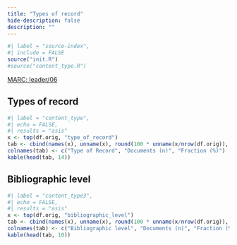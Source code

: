 ```yaml
---
title: "Types of record"
hide-description: false
description: ""
---
```


```r
#| label = "source-index",
#| include = FALSE
source("init.R")
#source("content_type.R")
```

[MARC: leader/06](https://www.loc.gov/marc/bibliographic/bdleader.html)

## Types of record 

```r
#| label = "content_type",
#| echo = FALSE,
#| results = "asis"
x <- top(df.orig, "type_of_record")
tab <- cbind(names(x), unname(x), round(100 * unname(x/nrow(df.orig)), 1))
colnames(tab) <- c("Type of Record", "Documents (n)", "Fraction (%)")
kable(head(tab, 14))
```

<!-- Title count per type of record (note the log10 scale): -->

<!-- ```{r} -->
<!-- #| label = "content_type2", -->
<!-- #| echo = FALSE, -->
<!-- #| message = FALSE, -->
<!-- #| warning = FALSE, -->
<!-- #| fig.width = 11, -->
<!-- #| fig.height = 7 -->
<!-- top_plot(df.orig, "bibliographic_level", ntop = 10, log10 = TRUE) + labs(y = "Entries (n)") -->
<!-- ``` -->

## Bibliographic level 

```r
#| label = "content_type3",
#| echo = FALSE,
#| results = "asis"
x <- top(df.orig, "bibliographic_level")
tab <- cbind(names(x), unname(x), round(100 * unname(x/nrow(df.orig)), 1))
colnames(tab) <- c("Bibliographic level", "Documents (n)", "Fraction (%)")
kable(head(tab, 10))
```


<!-- ```{r} -->
<!-- #| label = "content_type4", -->
<!-- #| echo = FALSE, -->
<!-- #| message = FALSE, -->
<!-- #| warning = FALSE, -->
<!-- #| fig.width = 11, -->
<!-- #| fig.height = 7 -->
<!-- top_plot(df.orig, "bibliographic_level", ntop = 20, log10 = TRUE) + labs(y = "Entries (n)") -->
<!-- ``` -->
